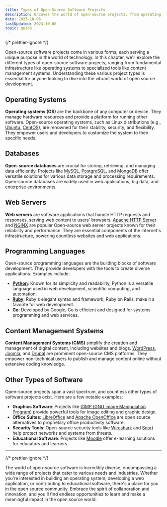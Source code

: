 ```yaml
---
title: Types of Open-Source Software Projects
description: Uncover the world of open-source projects, from operating systems to content management systems. Explore the diverse landscape of open-source software development.
date: 2023-10-06
lastUpdated: 2023-10-06
topic: guide
---
```


{/* prettier-ignore */}
<p class="lead">Open-source software projects come in various forms, each serving a unique purpose in the world of technology. In this chapter, we'll explore the different types of open-source software projects, ranging from fundamental infrastructure like operating systems to specialized tools like content management systems. Understanding these various project types is essential for anyone looking to dive into the vibrant world of open source development.</p>

## Operating Systems

**Operating systems (OS)** are the backbone of any computer or device. They manage hardware resources and provide a platform for running other software. Open-source operating systems, such as Linux distributions (e.g., [Ubuntu](https://ubuntu.com/), [CentOS](https://centos.org)), are renowned for their stability, security, and flexibility. They empower users and developers to customize the system to their specific needs.

## Databases

**Open-source databases** are crucial for storing, retrieving, and managing data efficiently. Projects like [MySQL](https://mysql.com/), [PostgreSQL](https://postgresql.org), and [MongoDB](https://mongodb.com) offer versatile solutions for various data storage and processing requirements. Open-source databases are widely used in web applications, big data, and enterprise environments.

## Web Servers

**Web servers** are software applications that handle HTTP requests and responses, serving web content to users' browsers. [Apache HTTP Server](https://httpd.apache.org/) and [NGINX](https://nginx.com/) are popular Open-source web server projects known for their reliability and performance. They are essential components of the internet's infrastructure, powering countless websites and web applications.

## Programming Languages

Open-source programming languages are the building blocks of software development. They provide developers with the tools to create diverse applications. Examples include:

- **[Python](https://www.python.org/)**: Known for its simplicity and readability, Python is a versatile language used in web development, scientific computing, and automation.
- **[Ruby](https://ruby-lang.org)**: Ruby's elegant syntax and framework, Ruby on Rails, make it a favorite for web development.
- **[Go](https://go.dev/)**: Developed by Google, Go is efficient and designed for systems programming and web services.

## Content Management Systems

**Content Management Systems (CMS)** simplify the creation and management of digital content, including websites and blogs. [WordPress](https://wordpress.org/), [Joomla](https://joomla.org/), and [Drupal](https://drupal.org/) are prominent open-source CMS platforms. They empower non-technical users to publish and manage content online without extensive coding knowledge.

## Other Types of Software

Open-source projects span a vast spectrum, and countless other types of software projects exist. Here are a few notable examples:

- **Graphics Software**: Projects like [GIMP (GNU Image Manipulation Program)](https://gimp.org) provide powerful tools for image editing and graphic design.
- **Office Suites**: [LibreOffice](https://libreoffice.org) and [Apache OpenOffice](https://openoffice.org) are open source alternatives to proprietary office productivity software.
- **Security Tools**: Open-source security tools like [Wireshark](https://wireshark.org) and [Snort](https://snort.org) help protect networks and systems from threats.
- **Educational Software**: Projects like [Moodle](https://moodle.org) offer e-learning solutions for educators and learners.

---

{/* prettier-ignore */}
<p class="lead">The world of open-source software is incredibly diverse, encompassing a wide range of projects that cater to various needs and industries. Whether you're interested in building an operating system, developing a web application, or contributing to educational software, there's a place for you in the open source community. Embrace the spirit of collaboration and innovation, and you'll find endless opportunities to learn and make a meaningful impact in the open source world.</p>

